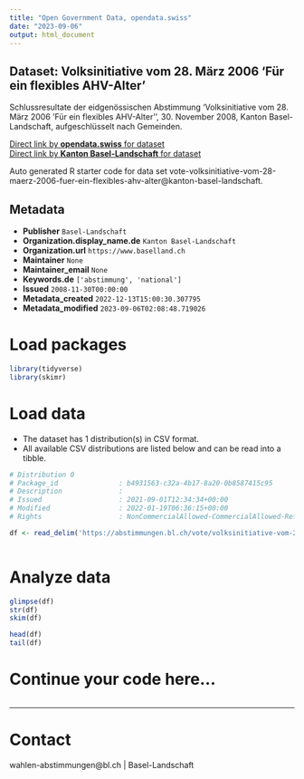 ```yaml
---
title: "Open Government Data, opendata.swiss"
date: "2023-09-06"
output: html_document
---
```


## Dataset: Volksinitiative vom 28. März 2006 'Für ein flexibles AHV-Alter'

Schlussresultate der eidgenössischen Abstimmung 'Volksinitiative vom 28. März 2006 'Für ein flexibles AHV-Alter'', 30. November 2008, Kanton Basel-Landschaft, aufgeschlüsselt nach Gemeinden.

[Direct link by **opendata.swiss** for dataset](https://opendata.swiss/de/dataset/volksinitiative-vom-28-marz-2006-fur-ein-flexibles-ahv-alter)<br>
[Direct link by **Kanton Basel-Landschaft** for dataset](https://abstimmungen.bl.ch/vote/volksinitiative-vom-28-maerz-2006-fuer-ein-flexibles-ahv-alter/data)

Auto generated R starter code for data set vote-volksinitiative-vom-28-maerz-2006-fuer-ein-flexibles-ahv-alter@kanton-basel-landschaft.

## Metadata

- **Publisher** `Basel-Landschaft`
- **Organization.display_name.de** `Kanton Basel-Landschaft`
- **Organization.url** `https://www.baselland.ch`
- **Maintainer** `None`
- **Maintainer_email** `None`
- **Keywords.de** `['abstimmung', 'national']`
- **Issued** `2008-11-30T00:00:00`
- **Metadata_created** `2022-12-13T15:00:30.307795`
- **Metadata_modified** `2023-09-06T02:08:48.719026`


# Load packages

```r

library(tidyverse)
library(skimr)

```

# Load data

-   The dataset has 1 distribution(s) in CSV format.
-   All available CSV distributions are listed below and can be read into a tibble.

```r

# Distribution 0
# Package_id               : b4931563-c32a-4b17-8a20-0b8587415c95
# Description              : 
# Issued                   : 2021-09-01T12:34:34+00:00
# Modified                 : 2022-01-19T06:36:15+00:00
# Rights                   : NonCommercialAllowed-CommercialAllowed-ReferenceRequired

df <- read_delim('https://abstimmungen.bl.ch/vote/volksinitiative-vom-28-maerz-2006-fuer-ein-flexibles-ahv-alter/data-csv')



```

# Analyze data

```r

glimpse(df)
str(df)
skim(df)

head(df)
tail(df)

```

# Continue your code here...

```r

```

------------------------------------------------------------------------

# Contact

wahlen-abstimmungen@bl.ch | Basel-Landschaft
